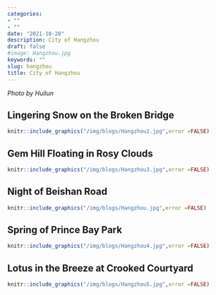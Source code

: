 ```yaml
---
categories:
- ""
- ""
date: "2021-10-20"
description: City of Hangzhou
draft: false
#image: Hangzhou.jpg
keywords: ""
slug: hangzhou
title: City of Hangzhou 
---
```

*Photo by Huilun*


## Lingering Snow on the Broken Bridge
```r
knitr::include_graphics("/img/blogs/Hangzhou2.jpg",error =FALSE)
```

## Gem Hill Floating in Rosy Clouds
```r
knitr::include_graphics("/img/blogs/Hangzhou3.jpg",error =FALSE)
```

## Night of Beishan Road
```r
knitr::include_graphics("/img/blogs/Hangzhou.jpg",error =FALSE)
```

## Spring of Prince Bay Park
```r
knitr::include_graphics("/img/blogs/Hangzhou4.jpg",error =FALSE)
```

## Lotus in the Breeze at Crooked Courtyard
```r
knitr::include_graphics("/img/blogs/Hangzhou5.jpg",error =FALSE)
```

